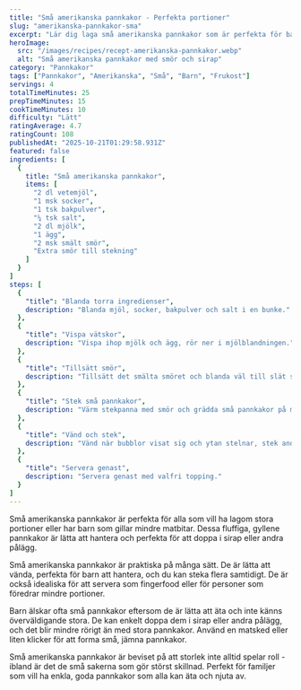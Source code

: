 ```yaml
---
title: "Små amerikanska pannkakor - Perfekta portioner"
slug: "amerikanska-pannkakor-sma"
excerpt: "Lär dig laga små amerikanska pannkakor som är perfekta för barn och vuxna. Små, fluffiga och lätta att äta - idealiskt för frukost eller mellanmål."
heroImage:
  src: "/images/recipes/recept-amerikanska-pannkakor.webp"
  alt: "Små amerikanska pannkakor med smör och sirap"
category: "Pannkakor"
tags: ["Pannkakor", "Amerikanska", "Små", "Barn", "Frukost"]
servings: 4
totalTimeMinutes: 25
prepTimeMinutes: 15
cookTimeMinutes: 10
difficulty: "Lätt"
ratingAverage: 4.7
ratingCount: 108
publishedAt: "2025-10-21T01:29:58.931Z"
featured: false
ingredients: [
  {
    title: "Små amerikanska pannkakor",
    items: [
      "2 dl vetemjöl",
      "1 msk socker",
      "1 tsk bakpulver",
      "¼ tsk salt",
      "2 dl mjölk",
      "1 ägg",
      "2 msk smält smör",
      "Extra smör till stekning"
    ]
  }
]
steps: [
  {
    "title": "Blanda torra ingredienser",
    description: "Blanda mjöl, socker, bakpulver och salt i en bunke."
  },
  {
    "title": "Vispa vätskor",
    description: "Vispa ihop mjölk och ägg, rör ner i mjölblandningen."
  },
  {
    "title": "Tillsätt smör",
    description: "Tillsätt det smälta smöret och blanda väl till slät smet."
  },
  {
    "title": "Stek små pannkakor",
    description: "Värm stekpanna med smör och grädda små pannkakor på medelvärme."
  },
  {
    "title": "Vänd och stek",
    description: "Vänd när bubblor visat sig och ytan stelnar, stek andra sidan gyllene."
  },
  {
    "title": "Servera genast",
    description: "Servera genast med valfri topping."
  }
]
---
```


Små amerikanska pannkakor är perfekta för alla som vill ha lagom stora portioner eller har barn som gillar mindre matbitar. Dessa fluffiga, gyllene pannkakor är lätta att hantera och perfekta för att doppa i sirap eller andra pålägg.

Små amerikanska pannkakor är praktiska på många sätt. De är lätta att vända, perfekta för barn att hantera, och du kan steka flera samtidigt. De är också idealiska för att servera som fingerfood eller för personer som föredrar mindre portioner.

Barn älskar ofta små pannkakor eftersom de är lätta att äta och inte känns överväldigande stora. De kan enkelt doppa dem i sirap eller andra pålägg, och det blir mindre rörigt än med stora pannkakor. Använd en matsked eller liten klicker för att forma små, jämna pannkakor.

Små amerikanska pannkakor är beviset på att storlek inte alltid spelar roll - ibland är det de små sakerna som gör störst skillnad. Perfekt för familjer som vill ha enkla, goda pannkakor som alla kan äta och njuta av.
